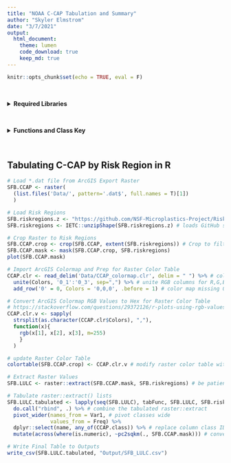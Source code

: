 ```yaml
---
title: "NOAA C-CAP Tabulation and Summary"
author: "Skyler Elmstrom"
date: "3/7/2021"
output:
  html_document:
    theme: lumen
    code_download: true
    keep_md: true
---
```


```r
knitr::opts_chunk$set(echo = TRUE, eval = F)
```

<br>

<details>
  <summary><b>Required Libraries</b></summary>
```r
# devtools::install_github("WWU-IETC-R-Collab/IETC")
library(IETC)

library(rgdal) # R geoprocessing tools
library(raster) # Raster data manipulation
library(sf) # vector data manipulation
library(tidyverse)
```
</details>
<br>

<details>
  <summary><b>Functions and Class Key</b></summary>
```r
# Function to Tabulate raster::extract() Output by Polygon
# http://zevross.com/blog/2015/03/30/map-and-analyze-raster-data-in-r/
tabFunc<-function(indx, extracted, region, regname) {
  dat<-as.data.frame(table(extracted[[indx]]))
  dat$name<-region[[regname]][[indx]]
  return(dat)
}

# Function for converting pixel count to square kilometers
pc2sqkm <- function(x, in_raster) {
  apc <- prod(raster::res(in_raster))
  x * apc / 1e+6
}

# Class Key For Fixing Class Names
# https://coast.noaa.gov/digitalcoast/training/ccap-land-cover-classifications.html
CCAP.class <- c('Developed - High Intensity' = '2',
                 'Developed - Medium Intensity' = '3',
                 'Developed - Low Intensity' = '4',
                 'Developed - Open Space' = '5',
                 'Cultivated Crops' = '6',
                 'Pasture/Hay' = '7',
                 'Grassland/Herbaceous' = '8',
                 'Deciduous Forest' = '9',
                 'Evergreen Forest' = '10',
                 'Mixed Forest' = '11',
                 'Scrub/Shrub' = '12',
                 'Palustrine Forested Wetland' = '13',
                 'Palustrine Scrub/Shrub Wetland' = '14',
                 'Palustrine Emergent Wetland' = '15',
                 'Estuarine Forested Wetland' = '16',
                 'Estuarine Scrub/Shrub Wetland' = '17',
                 'Estuarine Emergent Wetland' = '18',
                 'Unconsolidated Shore' = '19',
                 'Barren Land' = '20',
                 'Open Water' = '21',
                 'Palustrine Aquatic Bed' = '22',
                 'Estuarine Aquatic Bed' = '23',
                 'Tundra' = '24',
                 'Snow/Ice' = '25'
                  )
```
</details>
<br>

## Tabulating C-CAP by Risk Region in R

```r
# Load *.dat file from ArcGIS Export Raster
SFB.CCAP <- raster(
  (list.files('Data/', pattern='.dat$', full.names = T)[1])
  )

# Load Risk Regions
SFB.riskregions.z <- "https://github.com/NSF-Microplastics-Project/Risk_Region.shapefile/raw/main/Data/SFB_RiskRegions_20210304_SP.zip"
SFB.riskregions <- IETC::unzipShape(SFB.riskregions.z) # loads GitHub shapefile as an sf object

# Crop Raster to Risk Regions
SFB.CCAP.crop <- crop(SFB.CCAP, extent(SFB.riskregions)) # Crop to filtered risk region
SFB.CCAP.mask <- mask(SFB.CCAP.crop, SFB.riskregions)
plot(SFB.CCAP.mask)

# Import ArcGIS Colormap and Prep for Raster Color Table
CCAP.clr <- read_delim('Data/CCAP_colormap.clr', delim = " ") %>% # colormap file from ArcGIS with 256 values
  unite(Colors, '0_1':'0_3', sep=",") %>% # unite RGB columns for R,G,B format
  add_row('0' = 0, Colors = '0,0,0', .before = 1) # color map missing 0 class value

# Convert ArcGIS Colormap RGB Values to Hex for Raster Color Table
# https://stackoverflow.com/questions/29372126/r-plots-using-rgb-values-from-dataframe
CCAP.clr.v <- sapply(
  strsplit(as.character(CCAP.clr$Colors), ","),
  function(x){
    rgb(x[1], x[2], x[3], m=255)
    }
  )

# update Raster Color Table
colortable(SFB.CCAP.crop) <- CCAP.clr.v # modify raster color table with imported ArcGIS table

# Extract Raster Values
SFB.LULC <- raster::extract(SFB.CCAP.mask, SFB.riskregions) # be patient, this takes a while

# Tabulate raster::extract() lists
SFB.LULC.tabulated <- lapply(seq(SFB.LULC), tabFunc, SFB.LULC, SFB.riskregions, "name") %>% # tabulate result lists from raster::extract
  do.call("rbind", .) %>% # combine the tabulated raster::extract
  pivot_wider(names_from = Var1, # pivot classes wide
              values_from = Freq) %>% 
  dplyr::select(name, any_of(CCAP.class)) %>% # replace column class ID # with class name
  mutate(across(where(is.numeric), ~pc2sqkm(., SFB.CCAP.mask))) # convert pixel counts to sq km

# Write Final Table to Outputs
write_csv(SFB.LULC.tabulated, "Output/SFB_LULC.csv")
```